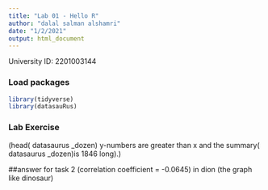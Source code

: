 ```yaml
---
title: "Lab 01 - Hello R"
author: "dalal salman alshamri"
date: "1/2/2021"
output: html_document
---
```


University ID: 2201003144

### Load packages

```r
library(tidyverse) 
library(datasauRus)
```


### Lab Exercise

(head( datasaurus _dozen) y-numbers are greater than x and the 
summary( datasaurus _dozen)is 1846 long).)


##answer for task 2
(correlation coefficient = -0.0645) in dion 
(the graph like dinosaur)

